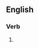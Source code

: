 ==English==

===Verb===
{{head|en|verb form}}

# {{present participle of|recontaminate|lang=en|nocat=1}}